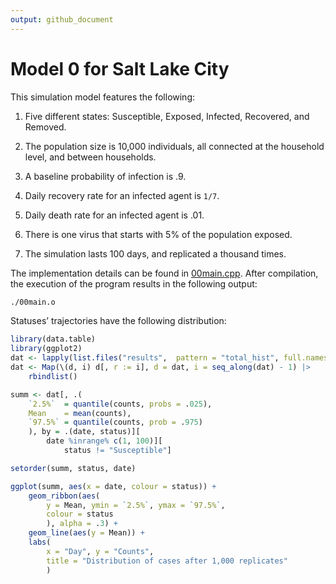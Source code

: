 ```yaml
---
output: github_document
---
```


# Model 0 for Salt Lake City

This simulation model features the following:

1. Five different states: Susceptible, Exposed, Infected, Recovered, and Removed.

2. The population size is 10,000 individuals, all connected at the household level,
 and between households.

3. A baseline probability of infection is .9.

4. Daily recovery rate for an infected agent is `1/7`.

5. Daily death rate for an infected agent is .01.

6. There is one virus that starts with 5% of the population exposed.

7. The simulation lasts 100 days, and replicated a thousand times.

The implementation details can be found in [00main.cpp](00main.cpp). After
compilation, the execution of the program results in the following output:

```bash
./00main.o
```

Statuses' trajectories have the following distribution:

```r
library(data.table)
library(ggplot2)
dat <- lapply(list.files("results",  pattern = "total_hist", full.names = TRUE), fread)
dat <- Map(\(d, i) d[, r := i], d = dat, i = seq_along(dat) - 1) |>
    rbindlist()

summ <- dat[, .(
    `2.5%`  = quantile(counts, probs = .025),
    Mean    = mean(counts),
    `97.5%` = quantile(counts, prob = .975)
    ), by = .(date, status)][
        date %inrange% c(1, 100)][
            status != "Susceptible"]

setorder(summ, status, date)

ggplot(summ, aes(x = date, colour = status)) +
    geom_ribbon(aes(
        y = Mean, ymin = `2.5%`, ymax = `97.5%`,
        colour = status
        ), alpha = .3) +
    geom_line(aes(y = Mean)) +
    labs(
        x = "Day", y = "Counts",
        title = "Distribution of cases after 1,000 replicates"
        ) 
```

